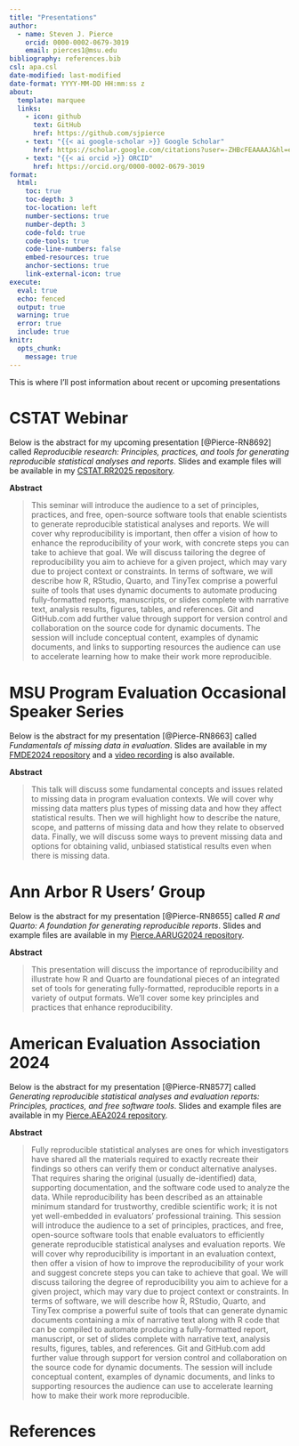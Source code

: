 ```yaml
---
title: "Presentations"
author: 
  - name: Steven J. Pierce
    orcid: 0000-0002-0679-3019
    email: pierces1@msu.edu
bibliography: references.bib
csl: apa.csl
date-modified: last-modified
date-format: YYYY-MM-DD HH:mm:ss z
about: 
  template: marquee
  links: 
    - icon: github
      text: GitHub
      href: https://github.com/sjpierce
    - text: "{{< ai google-scholar >}} Google Scholar"
      href: https://scholar.google.com/citations?user=-ZHBcFEAAAAJ&hl=en
    - text: "{{< ai orcid >}} ORCID"
      href: https://orcid.org/0000-0002-0679-3019
format: 
  html:
    toc: true
    toc-depth: 3
    toc-location: left
    number-sections: true
    number-depth: 3
    code-fold: true
    code-tools: true
    code-line-numbers: false
    embed-resources: true 
    anchor-sections: true
    link-external-icon: true
execute:
  eval: true
  echo: fenced
  output: true
  warning: true
  error: true
  include: true
knitr:
  opts_chunk: 
    message: true
---
```


This is where I'll post information about recent or upcoming presentations 

# CSTAT Webinar
Below is the abstract for my upcoming presentation [@Pierce-RN8692] called 
*Reproducible research: Principles, practices, and tools for generating* 
*reproducible statistical analyses and reports*. Slides and example files will 
be available in my 
[CSTAT.RR2025 repository](https://github.com/sjpierce/CSTAT.RR2025). 

**Abstract**

> This seminar will introduce the audience to a set of principles, practices, 
> and free, open-source software tools that enable scientists to generate 
> reproducible statistical analyses and reports. We will cover why 
> reproducibility is important, then offer a vision of how to enhance the 
> reproducibility of your work, with concrete steps you can take to achieve that 
> goal. We will discuss tailoring the degree of reproducibility you aim to 
> achieve for a given project, which may vary due to project context or 
> constraints. In terms of software, we will describe how R, RStudio, Quarto, 
> and TinyTex comprise a powerful suite of tools that uses dynamic documents to 
> automate producing fully-formatted reports, manuscripts, or slides complete 
> with narrative text, analysis results, figures, tables, and references. Git 
> and GitHub.com add further value through support for version control and 
> collaboration on the source code for dynamic documents. The session will 
> include conceptual content, examples of dynamic documents, and links to 
> supporting resources the audience can use to accelerate learning how to make 
> their work more reproducible.

# MSU Program Evaluation Occasional Speaker Series
Below is the abstract for my presentation [@Pierce-RN8663] called *Fundamentals* 
*of missing data in evaluation*. Slides are available in
my [FMDE2024 repository](https://github.com/sjpierce/FMDE2024) and a 
[video recording](https://mediaspace.msu.edu/media/t/1_9gisp7ga) is also 
available.

**Abstract**

> This talk will discuss some fundamental concepts and issues related to missing
> data in program evaluation contexts. We will cover why missing data matters 
> plus types of missing data and how they affect statistical results. Then we 
> will highlight how to describe the nature, scope, and patterns of missing data 
> and how they relate to observed data. Finally, we will discuss some ways to 
> prevent missing data and options for obtaining valid, unbiased statistical 
> results even when there is missing data.

# Ann Arbor R Users' Group
Below is the abstract for my presentation [@Pierce-RN8655] called *R and*
*Quarto: A foundation for generating reproducible reports*. Slides and example 
files are available in my 
[Pierce.AARUG2024 repository](https://github.com/sjpierce/Pierce.AARUG2024). 

**Abstract**

> This presentation will discuss the importance of reproducibility and 
> illustrate how R and Quarto are foundational pieces of an integrated set of 
> tools for generating fully-formatted, reproducible reports in a variety of 
> output formats. We'll cover some key principles and practices that enhance
> reproducibility.

# American Evaluation Association 2024
Below is the abstract for my presentation [@Pierce-RN8577] called *Generating*
*reproducible statistical analyses and evaluation reports: Principles,*
*practices, and free software tools*. Slides and example files are available in
my [Pierce.AEA2024 repository](https://github.com/sjpierce/Pierce.AEA2024). 

**Abstract**

> Fully reproducible statistical analyses are ones for which investigators have 
> shared all the materials required to exactly recreate their findings so 
> others can verify them or conduct alternative analyses. That requires sharing 
> the original (usually de-identified) data, supporting documentation, and the 
> software code used to analyze the data. While reproducibility has been 
> described as an attainable minimum standard for trustworthy, credible 
> scientific work; it is not yet well-embedded in evaluators’ professional 
> training. This session will introduce the audience to a set of principles, 
> practices, and free, open-source software tools that enable evaluators to 
> efficiently generate reproducible statistical analyses and evaluation reports. 
> We will cover why reproducibility is important in an evaluation context, then 
> offer a vision of how to improve the reproducibility of your work and suggest 
> concrete steps you can take to achieve that goal. We will discuss tailoring 
> the degree of reproducibility you aim to achieve for a given project, which 
> may vary due to project context or constraints. In terms of software, we will 
> describe how R, RStudio, Quarto, and TinyTex comprise a powerful suite of 
> tools that can generate dynamic documents containing a mix of narrative text 
> along with R code that can be compiled to automate producing a fully-formatted 
> report, manuscript, or set of slides complete with narrative text, analysis 
> results, figures, tables, and references. Git and GitHub.com add further value 
> through support for version control and collaboration on the source code for 
> dynamic documents. The session will include conceptual content, examples of 
> dynamic documents, and links to supporting resources the audience can use to 
> accelerate learning how to make their work more reproducible.


# References
::: {#refs}
:::
